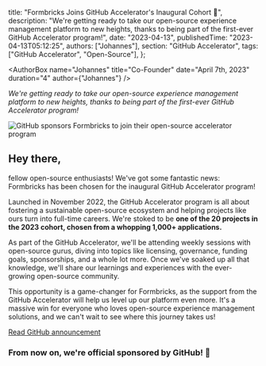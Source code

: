 

  title: "Formbricks Joins GitHub Accelerator's Inaugural Cohort 💃",
  description:
    "We're getting ready to take our open-source experience management platform to new heights, thanks to being part of the first-ever GitHub Accelerator program!",
  date: "2023-04-13",
  publishedTime: "2023-04-13T05:12:25",
  authors: ["Johannes"],
  section: "GitHub Accelerator",
  tags: ["GitHub Accelerator", "Open-Source"],
};

<AuthorBox name="Johannes" title="Co-Founder" date="April 7th, 2023" duration="4" author={"Johannes"} />

_We're getting ready to take our open-source experience management platform to new heights, thanks to being part of the first-ever GitHub Accelerator program!_

<Image
  src={TitleImage}
  alt="GitHub sponsors Formbricks to join their open-source accelerator program"
  className="w-full rounded-lg"
/>

## Hey there,

fellow open-source enthusiasts! We've got some fantastic news: Formbricks has been chosen for the inaugural GitHub Accelerator program!

Launched in November 2022, the GitHub Accelerator program is all about fostering a sustainable open-source ecosystem and helping projects like ours turn into full-time careers. We're stoked to be **one of the 20 projects in the 2023 cohort, chosen from a whopping 1,000+ applications.**

As part of the GitHub Accelerator, we'll be attending weekly sessions with open-source gurus, diving into topics like licensing, governance, funding goals, sponsorships, and a whole lot more. Once we've soaked up all that knowledge, we'll share our learnings and experiences with the ever-growing open-source community.

This opportunity is a game-changer for Formbricks, as the support from the GitHub Accelerator will help us level up our platform even more. It's a massive win for everyone who loves open-source experience management solutions, and we can't wait to see where this journey takes us!

[Read GitHub announcement](https://github.blog/2023-04-12-github-accelerator-our-first-cohort-and-whats-next/)

### From now on, we're official sponsored by GitHub! 🎉

<NewsletterSignup />

